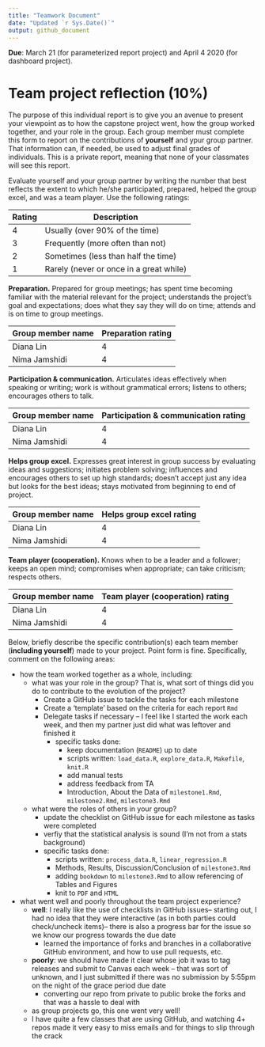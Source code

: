 ```yaml
---
title: "Teamwork Document"
date: "Updated `r Sys.Date()`"
output: github_document
---
```


__Due__: March 21 (for parameterized report project) and April 4 2020 (for dashboard project).

# Team project reflection (10%)

The purpose of this individual report is to give you an avenue to present your viewpoint as to how the capstone project went, how the group worked together, and your role in the group. Each group member must complete this form to report on the contributions of **yourself** and ypur group partner. That information can, if needed, be used to adjust final grades of individuals. This is a private report, meaning that none of your classmates will see this report.

Evaluate	yourself and your group partner by	writing	the	number	that	best	reflects	the	extent	to	which	he/she
participated,	prepared,	helped	the	group	excel,	and	was	a	team	player.	Use	the	following	ratings:

| Rating | Description                                 |
|--------|---------------------------------------------|
| 4	     | Usually	(over	90%	of	the	time)            |
| 3	     | Frequently	(more	often	than	not)           |
| 2	     | Sometimes	(less	than	half	the	time)      |
| 1	     | Rarely	(never	or	once	in	a	great	while) |


**Preparation.**	Prepared	for	 group	meetings;	has spent time becoming familiar with the material relevant for the project; understands the project's goal and expectations;	does what they say they will do on time;	attends	and	is	on	time	to	group	meetings.

| Group member name | Preparation rating |
|-------------------|--------|
|Diana Lin|4|
|Nima Jamshidi|4|


**Participation	&	communication.**	Articulates	ideas	effectively	when speaking	or	writing;	work	is without	grammatical	errors;	listens	to	others;	encourages	others	to	talk.

| Group member name | Participation	&	communication rating |
|-------------------|--------|
|Diana Lin|4|
|Nima Jamshidi|4|

**Helps	group	excel.**	Expresses	great	interest	in	group	success	by	evaluating
ideas	and	suggestions;	initiates	problem	solving;	influences	and	encourages
others	to	set	up	high	standards;	doesn't	accept	just	any	idea	but	looks	for
the	best	ideas;	stays	motivated	from	beginning	to	end	of	project.

| Group member name | Helps	group	excel rating |
|-------------------|--------|
|Diana Lin|4|
|Nima Jamshidi|4|


**Team	player	(cooperation).**	Knows	when	to	be	a	leader
and	a	follower;	keeps	an	open	mind;	compromises	when
appropriate;	can	take	criticism;	respects	others.

| Group member name | Team	player (cooperation) rating |
|-------------------|--------|
|Diana Lin|4|
|Nima Jamshidi|4|


Below,	briefly	describe	the	specific	contribution(s)	each	team	member (**including yourself**)	made	to	your	project.	Point form	is	fine.	Specifically, comment on the following areas:

- how the team worked together as a whole, including:
    - what was your role in the group? That is, what sort of things did you do to contribute to the evolution of the project?
      - Create a GitHub issue to tackle the tasks for each milestone
      - Create a 'template' based on the criteria for each report `Rmd`
      - Delegate tasks if necessary -- I feel like I started the work each week, and then my partner just did what was leftover and finished it
        - specific tasks done:
          - keep documentation (`README`) up to date
          - scripts written: `load_data.R`, `explore_data.R`, `Makefile`, `knit.R`
          - add manual tests
          - address feedback from TA
          - Introduction, About the Data of `milestone1.Rmd`, `milestone2.Rmd`, `milestone3.Rmd`
    - what were the roles of others in your group?
      - update the checklist on GitHub issue for each milestone as tasks were completed
      - verfiy that the statistical analysis is sound (I'm not from a stats background)
      - specific tasks done:
        - scripts written: `process_data.R`, `linear_regression.R`
        - Methods, Results, Discussion/Conclusion of `milestone3.Rmd`
        - adding `bookdown` to `milestone3.Rmd` to allow referencing of Tables and Figures
        - knit to `PDF` and `HTML`
- what went well and poorly throughout the team project experience?
  - **well**: I really like the use of checklists in GitHub issues-- starting out, I had no idea that they were interactive (as in both parties could check/uncheck items)-- there is also a progress bar for the issue so we know our progress towards the due date
    - learned the importance of forks and branches in a collaborative GitHub environment, and how to use pull requests, etc.
  - **poorly**: we should have made it clear whose job it was to tag releases and submit to Canvas each week -- that was sort of unknown, and I just submitted if there was no submission by 5:55pm on the night of the grace period due date
    - converting our repo from private to public broke the forks and that was a hassle to deal with
  - as group projects go, this one went very well!
  - I have quite a few classes that are using GitHub, and watching 4+ repos made it very easy to miss emails and for things to slip through the crack
